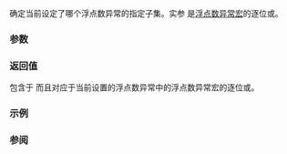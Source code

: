 {{cpp/title|fetestexcept}}
{{cpp/numeric/fenv/navbar}}
{{dcl begin}}
{{dcl header | cfenv}}
{{dcl | since=c++11 |
int fetestexcept( int excepts );
}}
{{dcl end}}

确定当前设定了哪个浮点数异常的指定子集。实参 {{tt|excepts}} 是[[cpp/numeric/fenv/FE_exceptions|浮点数异常宏]]的逐位或。

===参数===
{{par begin}}
{{par | excepts |列出要测试的异常标志的位掩码}}
{{par end}}

===返回值===
包含于 {{tt|excepts}} 而且对应于当前设置的浮点数异常中的浮点数异常宏的逐位或。

===示例===
{{include| cpp/numeric/fenv/example1}}

===参阅===
{{dsc begin}}
{{dsc inc | cpp/numeric/fenv/dsc feclearexcept}}
{{dsc see c | c/numeric/fenv/fetestexcept}}
{{dsc end}}

{{langlinks|de|en|es|fr|it|ja|pt|ru}}